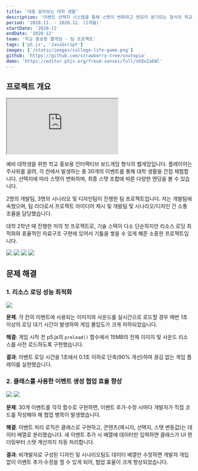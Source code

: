 ```yaml
---
title: '대충 살아보는 대학 생활'
description: '이벤트 선택지 시스템을 통해 스탯이 변화하고 엔딩이 분기되는 형식의 학교 홍보용 웹게임'
period: '2020.11. - 2020.12. (2개월)'
startDate: '2020-11'
endDate: '2020-12'
team: '학교 홍보용 웹게임 - 팀 프로젝트'
tags: ['p5.js', 'JavaScript']
images: ['/static/images/college-life-game.png']
github: 'https://github.com/strawberry-tree/snutopia'
demo: 'https://editor.p5js.org/freud-sensei/full/sh8xIaEWl'
---
```


## 프로젝트 개요

<div className="mx-auto hidden w-full max-w-[800px] md:block" style={{ aspectRatio: '5 / 4' }}>
  <iframe
    className="h-full w-full"
    src="https://editor.p5js.org/freud-sensei/full/sh8xIaEWl"
  ></iframe>
</div>

예비 대학생을 위한 학교 홍보용 인터랙티브 보드게임 형식의 웹게임입니다. 플레이어는 주사위를 굴려, 각 칸에서 발생하는 총 30개의 이벤트를 통해 대학 생활을 간접 체험합니다. 선택지에 따라 스탯이 변화하며, 최종 스탯 조합에 따른 다양한 엔딩을 볼 수 있습니다.

2명의 개발팀, 3명의 시나리오 및 디자인팀이 진행한 팀 프로젝트입니다. 저는 개발팀에 속했으며, 팀 리더로서 프로젝트 아이디어 제시 및 개발팀 및 시나리오/디자인 간 소통 조율을 담당했습니다.

대학 2학년 때 진행한 저의 첫 프로젝트로, 기술 스택이 다소 단순하지만 리소스 로딩 최적화와 효율적인 자료구조 구현에 있어서 기틀을 쌓을 수 있게 해준 소중한 프로젝트입니다.

<div className="mx-auto grid grid-cols-1 gap-0 md:grid-cols-2">
  <img
    className="!my-0 block aspect-[10/7] h-auto w-full object-cover"
    src="/static/images/college-life-game/college-life-game-1.png"
  />
  <img
    className="!my-0 block aspect-[10/7] h-auto w-full object-cover"
    src="/static/images/college-life-game/college-life-game-2.png"
  />
  <img
    className="!my-0 block aspect-[10/7] h-auto w-full object-cover"
    src="/static/images/college-life-game/college-life-game-3.png"
  />
  <img
    className="!my-0 block aspect-[10/7] h-auto w-full object-cover"
    src="/static/images/college-life-game/college-life-game-4.png"
  />
</div>

## 문제 해결

### 1. 리소스 로딩 성능 최적화

<img className="mx-auto w-full" src="/static/images/college-life-game/college-life-game-5.png" />

**문제**: 각 칸의 이벤트에 사용되는 이미지와 사운드를 실시간으로 로드할 경우 매번 1초 이상의 로딩 대기 시간이 발생하여 게임 몰입도가 크게 저하되었습니다.

**해결**: 게임 시작 전 p5.js의 `preload()` 함수에서 15MB의 전체 이미지 및 사운드 리소스를 사전 로드하도록 구현했습니다.

**결과**: 이벤트 로딩 시간을 1초에서 0.1초 이하로 단축(90% 개선)하여 끊김 없는 게임 플레이를 실현했습니다.

### 2. 클래스를 사용한 이벤트 생성 협업 효율 향상

<span className="grid grid-cols-1 gap-0 md:grid-cols-2 md:gap-1">
  <img
    className="max-md max-md:!my-0"
    src="/static/images/college-life-game/college-life-game-6a.png"
  />
  <img
    className="max-md max-md:!my-0"
    src="/static/images/college-life-game/college-life-game-6b.png"
  />
</span>

**문제**: 30개 이벤트를 각각 함수로 구현하면, 이벤트 추가·수정 시마다 개발자가 직접 코드를 작성해야 해 협업 병목이 발생했습니다.

**해결**: 이벤트 처리 로직은 클래스로 구현하고, 콘텐츠(메시지, 선택지, 스탯 변동값)는 데이터 배열로 분리했습니다. 새 이벤트 추가 시 배열에 데이터만 입력하면 클래스가 UI 렌더링부터 스탯 계산까지 자동 처리합니다.

**결과**: 비개발자로 구성된 디자인 및 시나리오팀도 데이터 배열만 수정하면 개발자 개입 없이 이벤트 추가·수정을 할 수 있게 되어, 협업 효율이 크게 향상되었습니다.
